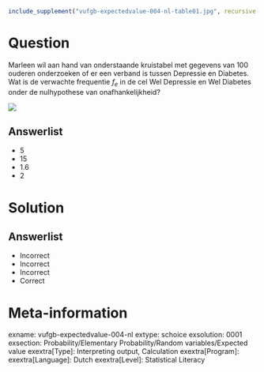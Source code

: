 ```{r, echo = FALSE, results = "hide"}
include_supplement("vufgb-expectedvalue-004-nl-table01.jpg", recursive = TRUE)
```

Question
========

Marleen wil aan hand van onderstaande kruistabel met gegevens van 100 ouderen onderzoeken of er een verband is tussen Depressie en Diabetes. Wat is de verwachte frequentie $f_{e}$ in de cel Wel Depressie en Wel Diabetes onder de nulhypothese van onafhankelijkheid?

![](vufgb-expectedvalue-004-nl-table01.jpg)
  
Answerlist
----------
* 5
* 15
* 1.6
* 2

Solution
========

Answerlist
----------
* Incorrect
* Incorrect
* Incorrect
* Correct

Meta-information
================
exname: vufgb-expectedvalue-004-nl
extype: schoice
exsolution: 0001
exsection: Probability/Elementary Probability/Random variables/Expected value
exextra[Type]: Interpreting output, Calculation
exextra[Program]: 
exextra[Language]: Dutch
exextra[Level]: Statistical Literacy